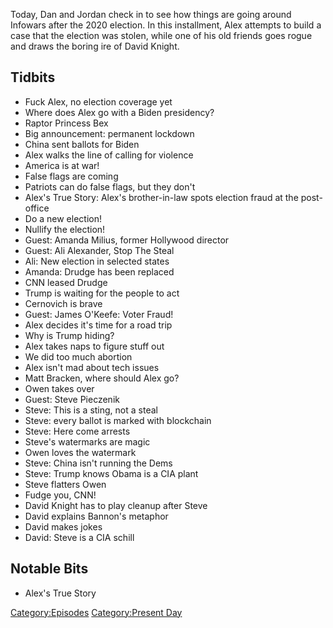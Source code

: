 {{DEFAULTSORT:
    #_EPISODE_0500:November 5-6, 2020
}}{{Episode
    | title             = November 5-6, 2020
    | caption           = Listen to this episode on [https://knowledgefight.libsyn.com/500-november-5-6-2020 Libsyn] [https://open.spotify.com/episode/6izNnGKp5YcqMetoIHFH2J Spotify], Read the [[Transcript/500: November 5-6, 2020|Unofficial Transcript]], View discussion on [https://reddit.com/jqs5v1 Reddit]
    | episodeNumber     = 500
    | length            = 01:46:39
    | airDate           = November 9, 2020
    | coverageStartDate = November 5, 2020
    | coverageEndDate   = November 6, 2020
    | episodeType       = [[:Category:Present Day|Present Day]]
    | appearance        = [[Amanda Milius]], [[Ali Alexander]], [[Mike Cernovich]], [[James O'Keefe]], [[Matt Bracken]], [[Owen Shroyer]], [[Steve Pieczenik]], [[David Knight]]
    | previousEpisode   = [[499: Jordan Takes The Wheel 5]]
    | nextEpisode       = [[501: November 7-8, 2020]]
}}

{{Stub}}

Today, Dan and Jordan check in to see how things are going around Infowars after the 2020 election. In this installment, Alex attempts to build a case that the election was stolen, while one of his old friends goes rogue and draws the boring ire of David Knight.

==Tidbits==

*Fuck Alex, no election coverage yet
*Where does Alex go with a Biden presidency?
*Raptor Princess Bex
*Big announcement: permanent lockdown
*China sent ballots for Biden
*Alex walks the line of calling for violence
*America is at war!
*False flags are coming
*Patriots can do false flags, but they don't
*Alex's True Story: Alex's brother-in-law spots election fraud at the post-office
*Do a new election!
*Nullify the election!
*Guest: Amanda Milius, former Hollywood director
*Guest: Ali Alexander, Stop The Steal
*Ali: New election in selected states
*Amanda: Drudge has been replaced
*CNN leased Drudge
*Trump is waiting for the people to act
*Cernovich is brave
*Guest: James O'Keefe: Voter Fraud!
*Alex decides it's time for a road trip
*Why is Trump hiding?
*Alex takes naps to figure stuff out
*We did too much abortion
*Alex isn't mad about tech issues
*Matt Bracken, where should Alex go?
*Owen takes over
*Guest: Steve Pieczenik
*Steve: This is a sting, not a steal
*Steve: every ballot is marked with blockchain
*Steve: Here come arrests
*Steve's watermarks are magic
*Owen loves the watermark
*Steve: China isn't running the Dems
*Steve: Trump knows Obama is a CIA plant
*Steve flatters Owen
*Fudge you, CNN!
*David Knight has to play cleanup after Steve
*David explains Bannon's metaphor
*David makes jokes
*David: Steve is a CIA schill

==Notable Bits==

*Alex's True Story

[[Category:Episodes]]
[[Category:Present Day]]
